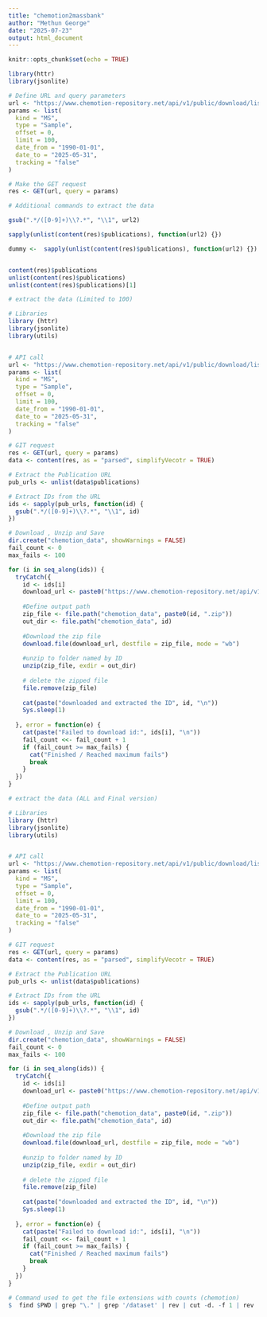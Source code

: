 ```yaml
---
title: "chemotion2massbank"
author: "Methun George"
date: "2025-07-23"
output: html_document
---
```


```r
knitr::opts_chunk$set(echo = TRUE)
```




```r
library(httr)
library(jsonlite)

# Define URL and query parameters
url <- "https://www.chemotion-repository.net/api/v1/public/download/list"
params <- list(
  kind = "MS",
  type = "Sample",
  offset = 0,
  limit = 100,
  date_from = "1990-01-01",
  date_to = "2025-05-31",
  tracking = "false"
)

# Make the GET request
res <- GET(url, query = params)

```



```r
# Additional commands to extract the data

gsub(".*/([0-9]+)\\?.*", "\\1", url2)

sapply(unlist(content(res)$publications), function(url2) {})

dummy <-  sapply(unlist(content(res)$publications), function(url2) {})


content(res)$publications
unlist(content(res)$publications)
unlist(content(res)$publications)[1]

```


```r
# extract the data (Limited to 100)

# Libraries
library (httr)
library(jsonlite)
library(utils)


# API call 
url <- "https://www.chemotion-repository.net/api/v1/public/download/list"
params <- list(
  kind = "MS",
  type = "Sample",
  offset = 0,
  limit = 100,
  date_from = "1990-01-01",
  date_to = "2025-05-31",
  tracking = "false"
)

# GIT request
res <- GET(url, query = params)
data <- content(res, as = "parsed", simplifyVecotr = TRUE)

# Extract the Publication URL
pub_urls <- unlist(data$publications)

# Extract IDs from the URL
ids <- sapply(pub_urls, function(id) {
  gsub(".*/([0-9]+)\\?.*", "\\1", id)
})

# Download , Unzip and Save
dir.create("chemotion_data", showWarnings = FALSE)
fail_count <- 0
max_fails <- 100

for (i in seq_along(ids)) {
  tryCatch({
    id <- ids[i]
    download_url <- paste0("https://www.chemotion-repository.net/api/v1/public/download/bagit/", id, "?kind=MS&tracking=false")
    
    #Define output path 
    zip_file <- file.path("chemotion_data", paste0(id, ".zip"))
    out_dir <- file.path("chemotion_data", id)
    
    #Download the zip file
    download.file(download_url, destfile = zip_file, mode = "wb")
    
    #unzip to folder named by ID
    unzip(zip_file, exdir = out_dir)
    
    # delete the zipped file
    file.remove(zip_file)
    
    cat(paste("downloaded and extracted the ID", id, "\n"))
    Sys.sleep(1)
    
  }, error = function(e) {
    cat(paste("Failed to download id:", ids[i], "\n"))
    fail_count <<- fail_count + 1
    if (fail_count >= max_fails) {
      cat("Finished / Reached maximum fails")
      break
    }
  })
}


```



```r
# extract the data (ALL and Final version)

# Libraries
library (httr)
library(jsonlite)
library(utils)


# API call 
url <- "https://www.chemotion-repository.net/api/v1/public/download/list"
params <- list(
  kind = "MS",
  type = "Sample",
  offset = 0,
  limit = 100,
  date_from = "1990-01-01",
  date_to = "2025-05-31",
  tracking = "false"
)

# GIT request
res <- GET(url, query = params)
data <- content(res, as = "parsed", simplifyVecotr = TRUE)

# Extract the Publication URL
pub_urls <- unlist(data$publications)

# Extract IDs from the URL
ids <- sapply(pub_urls, function(id) {
  gsub(".*/([0-9]+)\\?.*", "\\1", id)
})

# Download , Unzip and Save
dir.create("chemotion_data", showWarnings = FALSE)
fail_count <- 0
max_fails <- 100

for (i in seq_along(ids)) {
  tryCatch({
    id <- ids[i]
    download_url <- paste0("https://www.chemotion-repository.net/api/v1/public/download/bagit/", id, "?kind=MS&tracking=false")
    
    #Define output path 
    zip_file <- file.path("chemotion_data", paste0(id, ".zip"))
    out_dir <- file.path("chemotion_data", id)
    
    #Download the zip file
    download.file(download_url, destfile = zip_file, mode = "wb")
    
    #unzip to folder named by ID
    unzip(zip_file, exdir = out_dir)
    
    # delete the zipped file
    file.remove(zip_file)
    
    cat(paste("downloaded and extracted the ID", id, "\n"))
    Sys.sleep(1)
    
  }, error = function(e) {
    cat(paste("Failed to download id:", ids[i], "\n"))
    fail_count <<- fail_count + 1
    if (fail_count >= max_fails) {
      cat("Finished / Reached maximum fails")
      break
    }
  })
}

```


```r
# Command used to get the file extensions with counts (chemotion)
$  find $PWD | grep "\." | grep '/dataset' | rev | cut -d. -f 1 | rev | sort | uniq -c | sort -n
```

